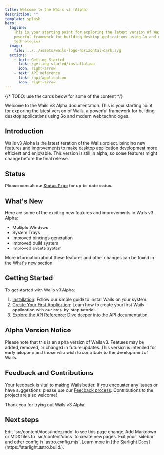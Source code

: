 ```yaml
---
title: Welcome to the Wails v3 (Alpha)
description: ""
template: splash
hero:
  tagline:
    This is your starting point for exploring the latest version of Wails, a
    powerful framework for building desktop applications using Go and modern web
    technologies.
  image:
    file: ../../assets/wails-logo-horizontal-dark.svg
  actions:
    - text: Getting Started
      link: /getting-started/installation
      icon: right-arrow
    - text: API Reference
      link: /api/application
      icon: right-arrow
---
```


{/* TODO: use the cards below for some of the content */}


Welcome to the Wails v3 Alpha documentation. This is your starting point for
exploring the latest version of Wails, a powerful framework for building desktop
applications using Go and modern web technologies.

## Introduction

Wails v3 Alpha is the latest iteration of the Wails project, bringing new
features and improvements to make desktop application development more efficient
and enjoyable. This version is still in alpha, so some features might change
before the final release.

## Status

Please consult our [Status Page](./status.md) for up-to-date status.

## What's New

Here are some of the exciting new features and improvements in Wails v3 Alpha:

- Multiple Windows
- System Trays
- Improved bindings generation
- Improved build system
- Improved events system

More information about these features and other changes can be found in the
[What's new](./whats-new.md) section.

## Getting Started

To get started with Wails v3 Alpha:

1. [Installation](./getting-started/installation.md): Follow our simple guide to
   install Wails on your system.
2. [Create Your First Application](./getting-started/your-first-app.md): Learn
   how to create your first Wails application with our step-by-step tutorial.
3. [Explore the API Reference](./api/application.mdx): Dive deeper into the API
   documentation.

## Alpha Version Notice

Please note that this is an alpha version of Wails v3. Features may be added,
removed, or changed in future updates. This version is intended for early
adopters and those who wish to contribute to the development of Wails.

## Feedback and Contributions

Your feedback is vital to making Wails better. If you encounter any issues or
have suggestions, please use our
[Feedback process](getting-started/feedback.md). Contributions to the project
are also welcome!

Thank you for trying out Wails v3 Alpha!

## Next steps

<CardGrid stagger>
  <Card title="Update content" icon="pencil">
    Edit `src/content/docs/index.mdx` to see this page change.
  </Card>
  <Card title="Add new content" icon="add-document">
    Add Markdown or MDX files to `src/content/docs` to create new pages.
  </Card>
  <Card title="Configure your site" icon="setting">
    Edit your `sidebar` and other config in `astro.config.mjs`.
  </Card>
  <Card title="Read the docs" icon="open-book">
    Learn more in [the Starlight Docs](https://starlight.astro.build/).
  </Card>
</CardGrid>
